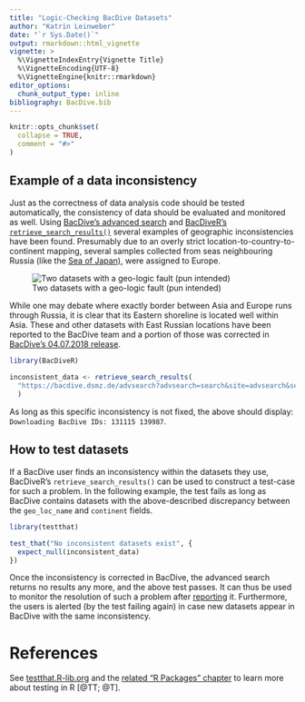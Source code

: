 ```yaml
---
title: "Logic-Checking BacDive Datasets"
author: "Katrin Leinweber"
date: "`r Sys.Date()`"
output: rmarkdown::html_vignette
vignette: >
  %\VignetteIndexEntry{Vignette Title}
  %\VignetteEncoding{UTF-8}
  %\VignetteEngine{knitr::rmarkdown}
editor_options: 
  chunk_output_type: inline
bibliography: BacDive.bib
---
```


```r
knitr::opts_chunk$set(
  collapse = TRUE,
  comment = "#>"
)
```

## Example of a data inconsistency

Just as the correctness of data analysis code should be tested automatically, the
consistency of data should be evaluated and monitored as well. Using [BacDive's advanced search](https://bacdive.dsmz.de/AdvSearch)
and [BacDiveR's `retrieve_search_results()`](https://tibhannover.github.io/BacDiveR/reference/retrieve_search_results.html)
several examples of geographic inconsistencies have been found. Presumably due to
an overly strict location-to-country-to-continent mapping, several samples collected
from seas neighbouring Russia (like the [Sea of Japan)](https://bacdive.dsmz.de/advsearch?site=advsearch&searchparams%5B20%5D%5Bcontenttype%5D=text&searchparams%5B20%5D%5Btypecontent%5D=contains&searchparams%5B20%5D%5Bsearchterm%5D=Sea+of+Japan&searchparams%5B100%5D%5Bcontenttype%5D=text&searchparams%5B100%5D%5Btypecontent%5D=contains&searchparams%5B100%5D%5Bsearchterm%5D=&searchparams%5B17%5D%5Bsearchterm%5D=Europe&advsearch=search),
were assigned to Europe.

![Two datasets with a geo-logic fault (pun intended)](BacDive-geo-logic-fault.png)

While one may debate where exactly border between Asia and Europe runs through Russia,
it is clear that its Eastern shoreline is located well within Asia. These and
other datasets with East Russian locations have been reported to the BacDive team
and a portion of those was corrected in [BacDive's 04.07.2018 release](https://bacdive.dsmz.de/news).

```r
library(BacDiveR)
  
inconsistent_data <- retrieve_search_results(
  "https://bacdive.dsmz.de/advsearch?advsearch=search&site=advsearch&searchparams[20][contenttype]=text&searchparams[20][typecontent]=contains&searchparams[20][searchterm]=Sea+of+Japan&searchparams[17][searchterm]=Europe"
  )
```

As long as this specific inconsistency is not fixed, the above should display:
`Downloading BacDive IDs: 131115 139987`.


## How to test datasets

If a BacDive user finds an inconsistency within the datasets they use, BacDiveR's
`retrieve_search_results()` can be used to construct a test-case for such a problem.
In the following example, the test fails as long as BacDive contains datasets with
the above-described discrepancy between the `geo_loc_name` and `continent` fields.

```r
library(testthat)

test_that("No inconsistent datasets exist", {
  expect_null(inconsistent_data)
})
```

Once the inconsistency is corrected in BacDive, the advanced search returns no
results any more, and the above test passes. It can thus be used to monitor the
resolution of such a problem after [reporting](https://bacdive.dsmz.de/?site=contact)
it. Furthermore, the users is alerted (by the test failing again) in case new 
datasets appear in BacDive with the same inconsistency.

# References

See [testthat.R-lib.org](https://testthat.r-lib.org/) and the
[related "R Packages" chapter](http://r-pkgs.had.co.nz/tests.html) to learn
more about testing in R [@TT; @T].
